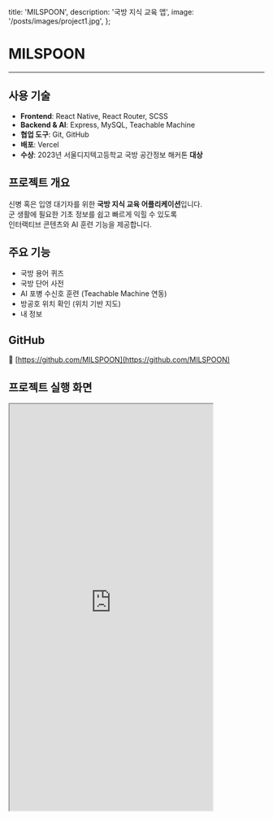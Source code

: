   title: 'MILSPOON',
  description: '국방 지식 교육 앱',
  image: '/posts/images/project1.jpg',
};

# MILSPOON

<hr className='my-8 border-gray-300' />

## 사용 기술

- **Frontend**: React Native, React Router, SCSS
- **Backend & AI**: Express, MySQL, Teachable Machine
- **협업 도구**: Git, GitHub
- **배포**: Vercel
- **수상**: 2023년 서울디지텍고등학교 국방 공간정보 해커톤 **대상**

## 프로젝트 개요

신병 혹은 입영 대기자를 위한 **국방 지식 교육 어플리케이션**입니다.  
군 생활에 필요한 기초 정보를 쉽고 빠르게 익힐 수 있도록  
인터랙티브 콘텐츠와 AI 훈련 기능을 제공합니다.

## 주요 기능

- 국방 용어 퀴즈
- 국방 단어 사전
- AI 포병 수신호 훈련 (Teachable Machine 연동)
- 방공호 위치 확인 (위치 기반 지도)
- 내 정보

## GitHub

🔗 [https://github.com/MILSPOON](https://github.com/MILSPOON)

## 프로젝트 실행 화면

<iframe
  src='https://milspoon-front.vercel.app/'
  width='400px'
  height='800px'
  style={{
    border: '1px solid #ccc',
    borderRadius: '8px',
    boxShadow: '0 0 10px rgba(0,0,0,0.1)',
    display: 'block',
    margin: '0 auto',
  }}
  title='MILSPOON Demo'
/>
